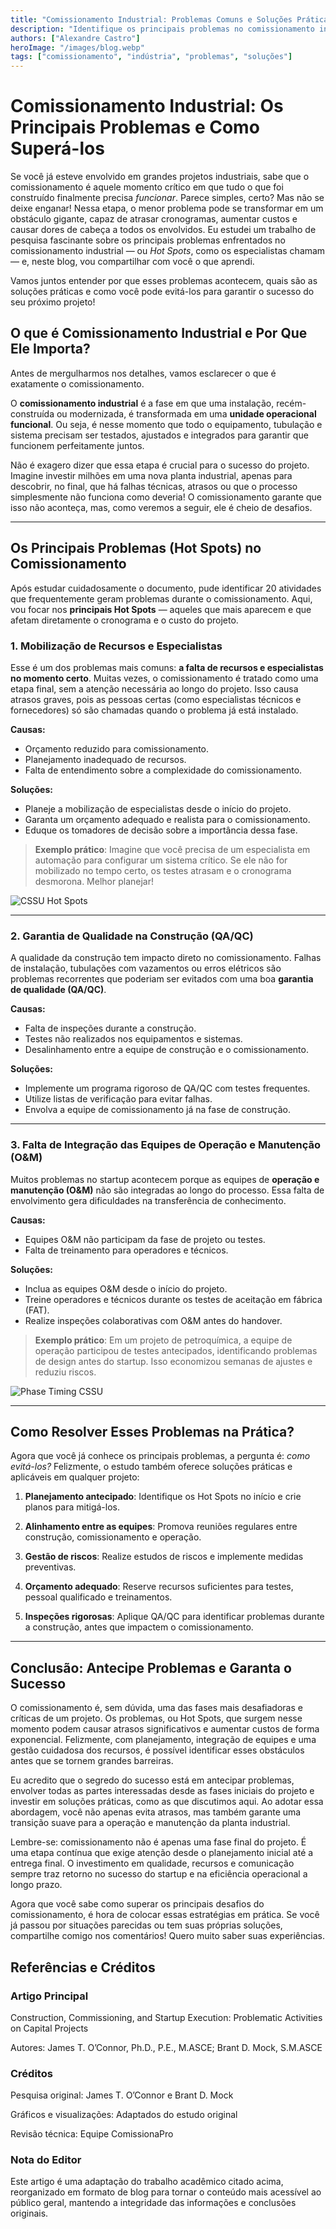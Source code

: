 ```yaml
---
title: "Comissionamento Industrial: Problemas Comuns e Soluções Práticas"
description: "Identifique os principais problemas no comissionamento industrial e descubra estratégias práticas para garantir um startup de sucesso."
authors: ["Alexandre Castro"]
heroImage: "/images/blog.webp"
tags: ["comissionamento", "indústria", "problemas", "soluções"]
---
```


# Comissionamento Industrial: Os Principais Problemas e Como Superá-los

Se você já esteve envolvido em grandes projetos industriais, sabe que o comissionamento é aquele momento crítico em que tudo o que foi construído finalmente precisa *funcionar*. Parece simples, certo? Mas não se deixe enganar! Nessa etapa, o menor problema pode se transformar em um obstáculo gigante, capaz de atrasar cronogramas, aumentar custos e causar dores de cabeça a todos os envolvidos. Eu estudei um trabalho de pesquisa fascinante sobre os principais problemas enfrentados no comissionamento industrial — ou *Hot Spots*, como os especialistas chamam — e, neste blog, vou compartilhar com você o que aprendi.

Vamos juntos entender por que esses problemas acontecem, quais são as soluções práticas e como você pode evitá-los para garantir o sucesso do seu próximo projeto!

## O que é Comissionamento Industrial e Por Que Ele Importa?

Antes de mergulharmos nos detalhes, vamos esclarecer o que é exatamente o comissionamento.

O **comissionamento industrial** é a fase em que uma instalação, recém-construída ou modernizada, é transformada em uma **unidade operacional funcional**. Ou seja, é nesse momento que todo o equipamento, tubulação e sistema precisam ser testados, ajustados e integrados para garantir que funcionem perfeitamente juntos.

Não é exagero dizer que essa etapa é crucial para o sucesso do projeto. Imagine investir milhões em uma nova planta industrial, apenas para descobrir, no final, que há falhas técnicas, atrasos ou que o processo simplesmente não funciona como deveria! O comissionamento garante que isso não aconteça, mas, como veremos a seguir, ele é cheio de desafios.

---

## Os Principais Problemas (Hot Spots) no Comissionamento

Após estudar cuidadosamente o documento, pude identificar 20 atividades que frequentemente geram problemas durante o comissionamento. Aqui, vou focar nos **principais Hot Spots** — aqueles que mais aparecem e que afetam diretamente o cronograma e o custo do projeto.

### 1. Mobilização de Recursos e Especialistas

Esse é um dos problemas mais comuns: **a falta de recursos e especialistas no momento certo**. Muitas vezes, o comissionamento é tratado como uma etapa final, sem a atenção necessária ao longo do projeto. Isso causa atrasos graves, pois as pessoas certas (como especialistas técnicos e fornecedores) só são chamadas quando o problema já está instalado.

**Causas:**

- Orçamento reduzido para comissionamento.
- Planejamento inadequado de recursos.
- Falta de entendimento sobre a complexidade do comissionamento.

**Soluções:**

- Planeje a mobilização de especialistas desde o início do projeto.
- Garanta um orçamento adequado e realista para o comissionamento.
- Eduque os tomadores de decisão sobre a importância dessa fase.

> **Exemplo prático**: Imagine que você precisa de um especialista em automação para configurar um sistema crítico. Se ele não for mobilizado no tempo certo, os testes atrasam e o cronograma desmorona. Melhor planejar!

![CSSU Hot Spots](/images/ccsu_hot_spots.jpg)

---

### 2. Garantia de Qualidade na Construção (QA/QC)

A qualidade da construção tem impacto direto no comissionamento. Falhas de instalação, tubulações com vazamentos ou erros elétricos são problemas recorrentes que poderiam ser evitados com uma boa **garantia de qualidade (QA/QC)**.

**Causas:**

- Falta de inspeções durante a construção.
- Testes não realizados nos equipamentos e sistemas.
- Desalinhamento entre a equipe de construção e o comissionamento.

**Soluções:**

- Implemente um programa rigoroso de QA/QC com testes frequentes.
- Utilize listas de verificação para evitar falhas.
- Envolva a equipe de comissionamento já na fase de construção.


---

### 3. Falta de Integração das Equipes de Operação e Manutenção (O&M)

Muitos problemas no startup acontecem porque as equipes de **operação e manutenção (O&M)** não são integradas ao longo do processo. Essa falta de envolvimento gera dificuldades na transferência de conhecimento.

**Causas:**

- Equipes O&M não participam da fase de projeto ou testes.
- Falta de treinamento para operadores e técnicos.

**Soluções:**

- Inclua as equipes O&M desde o início do projeto.
- Treine operadores e técnicos durante os testes de aceitação em fábrica (FAT).
- Realize inspeções colaborativas com O&M antes do handover.

> **Exemplo prático**: Em um projeto de petroquímica, a equipe de operação participou de testes antecipados, identificando problemas de design antes do startup. Isso economizou semanas de ajustes e reduziu riscos.

![Phase Timing CSSU](/images/phase_timing_cssu.png)

---

## Como Resolver Esses Problemas na Prática?

Agora que você já conhece os principais problemas, a pergunta é: *como evitá-los?* Felizmente, o estudo também oferece soluções práticas e aplicáveis em qualquer projeto:

1. **Planejamento antecipado**: Identifique os Hot Spots no início e crie planos para mitigá-los.

2. **Alinhamento entre as equipes**: Promova reuniões regulares entre construção, comissionamento e operação.

3. **Gestão de riscos**: Realize estudos de riscos e implemente medidas preventivas.

4. **Orçamento adequado**: Reserve recursos suficientes para testes, pessoal qualificado e treinamentos.

5. **Inspeções rigorosas**: Aplique QA/QC para identificar problemas durante a construção, antes que impactem o comissionamento.

---

## Conclusão: Antecipe Problemas e Garanta o Sucesso

O comissionamento é, sem dúvida, uma das fases mais desafiadoras e críticas de um projeto. Os problemas, ou Hot Spots, que surgem nesse momento podem causar atrasos significativos e aumentar custos de forma exponencial. Felizmente, com planejamento, integração de equipes e uma gestão cuidadosa dos recursos, é possível identificar esses obstáculos antes que se tornem grandes barreiras.

Eu acredito que o segredo do sucesso está em antecipar problemas, envolver todas as partes interessadas desde as fases iniciais do projeto e investir em soluções práticas, como as que discutimos aqui. Ao adotar essa abordagem, você não apenas evita atrasos, mas também garante uma transição suave para a operação e manutenção da planta industrial.

Lembre-se: comissionamento não é apenas uma fase final do projeto. É uma etapa contínua que exige atenção desde o planejamento inicial até a entrega final. O investimento em qualidade, recursos e comunicação sempre traz retorno no sucesso do startup e na eficiência operacional a longo prazo.

Agora que você sabe como superar os principais desafios do comissionamento, é hora de colocar essas estratégias em prática. Se você já passou por situações parecidas ou tem suas próprias soluções, compartilhe comigo nos comentários! Quero muito saber suas experiências.


## Referências e Créditos

### Artigo Principal 

Construction, Commissioning, and Startup Execution: Problematic Activities on Capital Projects

Autores: James T. O’Connor, Ph.D., P.E., M.ASCE; Brant D. Mock, S.M.ASCE

### Créditos

Pesquisa original: James T. O’Connor e Brant D. Mock

Gráficos e visualizações: Adaptados do estudo original

Revisão técnica: Equipe ComissionaPro

### Nota do Editor

Este artigo é uma adaptação do trabalho acadêmico citado acima, reorganizado em formato de blog para tornar o conteúdo mais acessível ao público geral, mantendo a integridade das informações e conclusões originais.